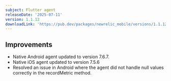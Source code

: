 ```yaml
---
subject: Flutter agent
releaseDate: '2025-07-11'
version: 1.1.12
downloadLink: 'https://pub.dev/packages/newrelic_mobile/versions/1.1.12'
---
```



## Improvements

- Native Android agent updated to version 7.6.7.
- Native iOS agent updated to version 7.5.6
- Resolved an issue in Android where the agent did not handle null values correctly in the recordMetric method.
